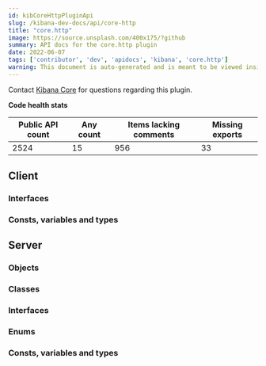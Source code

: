 ```yaml
---
id: kibCoreHttpPluginApi
slug: /kibana-dev-docs/api/core-http
title: "core.http"
image: https://source.unsplash.com/400x175/?github
summary: API docs for the core.http plugin
date: 2022-06-07
tags: ['contributor', 'dev', 'apidocs', 'kibana', 'core.http']
warning: This document is auto-generated and is meant to be viewed inside our experimental, new docs system. Reach out in #docs-engineering for more info.
---
```




Contact [Kibana Core](https://github.com/orgs/elastic/teams/kibana-core) for questions regarding this plugin.

**Code health stats**

| Public API count  | Any count | Items lacking comments | Missing exports |
|-------------------|-----------|------------------------|-----------------|
| 2524 | 15 | 956 | 33 |

## Client

### Interfaces
<DocDefinitionList data={coreHttpObj.client.interfaces}/>

### Consts, variables and types
<DocDefinitionList data={coreHttpObj.client.misc}/>

## Server

### Objects
<DocDefinitionList data={coreHttpObj.server.objects}/>

### Classes
<DocDefinitionList data={coreHttpObj.server.classes}/>

### Interfaces
<DocDefinitionList data={coreHttpObj.server.interfaces}/>

### Enums
<DocDefinitionList data={coreHttpObj.server.enums}/>

### Consts, variables and types
<DocDefinitionList data={coreHttpObj.server.misc}/>

